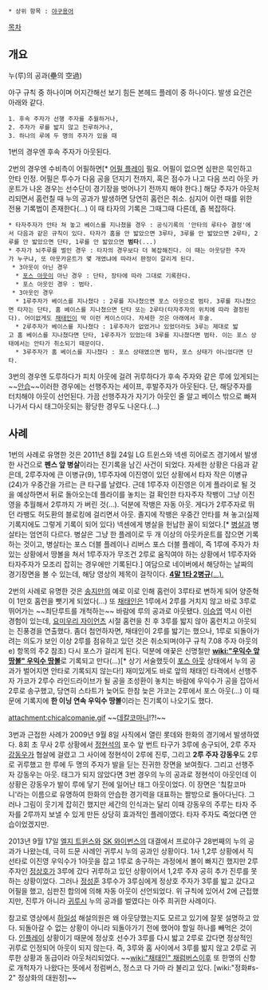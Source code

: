  * 상위 항목 : [[야구용어]]

[[목차]]
== 개요 ==
누(루)의 공과(壘의 空過)

야구 규칙 중 하나이며 어지간해선 보기 힘든 본헤드 플레이 중 하나이다. 발생 요건은 아래와 같다.

 1. 후속 주자가 선행 주자를 추월하거나,
 2. 주자가 루를 밟지 않고 진루하거나,
 3. 하나의 루에 두 명의 주자가 있을 때

1번의 경우엔 후속 주자가 아웃된다.

2번의 경우엔 수비측이 어필하면[* [[어필 플레이]] 필요. 어필이 없으면 심판은 묵인하고 안타 인정. 어필은 투수가 다음 공을 던지기 전까지, 혹은 점수가 나고 다음 쓰리 아웃 카운트가 나온 경우는 선수단이 경기장을 벗어나기 전까지 해야 한다.] 해당 주자가 아웃처리되면서 홈런칠 때 누의 공과가 발생하면 당연히 홈런은 취소. 심지어 이런 때를 위한 전용 기록법이 존재한다(...) 이 때 타자의 기록은 그때그때 다른데, 좀 복잡하다.
 * 타자주자가 안타 쳐 놓고 베이스를 지나쳤을 경우 : 공식기록의 '안타의 루타수 결정'에서 다음과 같은 규칙이 있다. 타자가 홈을 안 밟았으면 3루타, 3루를 안 밟았으면 2루타, 2루를 안 밟았으면 단타, 1루를 안 밟았으면 '''범타'''(...)
 * 주자가 뇌주루를 벌인 경우 : 타자의 경우보다 더 복잡해진다. 이 때는 아웃당한 주자가 누구냐, 또 아웃카운트가 몇 개였냐에 따라서 판정이 갈리게 된다.
  * 3아웃이 아닌 경우
   * [[포스 아웃]]이 아닌 경우 : 단타, 장타에 따라 그대로 기록한다.
   * 포스 아웃인 경우 : 범타.
  * 3아웃인 경우
   * 1루주자가 베이스를 지나쳤다 : 2루를 지나쳤으면 포스 아웃으로 범타. 3루를 지나쳤으면 타자는 단타, 홈 베이스를 지나쳤으면 단타 또는 2루타(타자주자의 위치에 따라 결정된다). 어이없게도 [[채태인]]이 딱 이런 케이스이다. 자세한 것은 아래에서 후술.
   * 2루주자가 베이스를 지나쳤다 : 1루주자가 없었거나 있었더라도 3루는 제대로 밟고 홈 베이스를 지나쳤다면 단타, 1루주자가 있었는데 3루를 지나쳤다면 범타. 이는 포스 상태에서는 안타가 취소되기 때문이다.
   * 3루주자가 홈 베이스를 지나쳤다 : 포스 상태였으면 범타, 포스 상태가 아니었다면 단타.

3번의 경우엔 도루하다가 피치 아웃에 걸려 귀루하다가 후속 주자와 같은 루에 있게되는 ~~[[안습]]~~이러한 경우에는 선행주자는 세이프, 후발주자가 아웃된다. 단, 해당주자를 터치해야 아웃이 선언된다. 가끔 선행주자가 자기가 아웃인 줄 알고 베이스 밖으로 빠져나가서 다시 태그아웃되는 황당한 경우도 나온다.(...)

== 사례 ==
1번의 사례로 유명한 것은 2011년 8월 24일 LG 트윈스와 넥센 히어로즈 경기에서 발생한 사건으로 '''펜스 앞 병살'''이라는 진기록을 남긴 사건이 되었다. 자세한 상황은 다음과 같은데, 2루주자에 큰 이병규(9), 1루주자에 이진영이 있던 상황에서 타자 작은 이병규(24)가 우중간을 가르는 큰 타구를 날렸다. 근데 1루주자 이진영은 이게 플라이로 될 것을 예상하면서 뒤로 돌아오는데 플라이를 놓치는 걸 확인한 타자주자 작뱅이 그냥 이진영을 추월해서 2루까지 가 버린 것(…). 덕분에 작뱅은 자동 아웃. 게다가 2루주자로 뛰던 라뱅도 허도환의 블로킹에 걸리면서 아웃. 졸지에 작뱅은 우중간 안타를 쳐 놓고(실제 기록지에도 그렇게 기록이 되어 있다) 넥센에게 병살을 헌납한 꼴이 되었다.[* [[병살]]과 병살타는 엄연히 다르다. 병살은 그냥 한 플레이로 두 개 이상의 아웃카운트를 잡으면 기록하는 것이고, 병살타는 포스 더블 플레이나 리버스 포스 더블 플레이, 즉 1루에 주자가 차 있는 상황에서 땅볼을 쳐서 1루주자가 무조건 2루로 움직여야 하는 상황에서 1루주자와 타자주자가 모조리 잡히는 경우에만 기록된다.] 여담으로 네이버에서 해당하는 날짜의 경기장면을 볼 수 있는데, 해당 영상의 제목이 걸작이다. [http://sports.news.naver.com/videoCenter/index.nhn?uCategory=kbaseball&category=kbo&id=2754 '''4말 1타 2병규'''(…).]

2번의 사례로 유명한 것은 [[송지만]]의 예로 이로 인해 홈런이 3루타로 변하게 되어 양준혁이 1만호 홈런을 뺏기게 되었다(...) 또 [[채태인]]은 1루에서 2루를 거치지 않고 바로 3루로 뛰어가는 ~~최단루트를 개척하는~~ 바람에 루의 공과로 아웃됐다. [[이승엽]] 역시 이런 경험이 있는데, [[요미우리 자이언츠]] 시절 홈런을 친 후 3루를 밟지 않아 홈런치고 아웃되는 진풍경을 연출했다. 좀더 첨언하자면, 채태인이 2루를 밟기는 했으나, 1루로 되돌아가려는 의도가 보인 이상 2루를 점유하고 있던 것은 취소되며(야구 규칙 7.08 주자 아웃의 e) 항목의 주2 참조) 다시 포스가 걸리게 된다. 덕분에 애꿎은 신명철만 '''[[wiki:"우익수 앞 땅볼" 우익수 땅볼]]'''로 기록되고 만다(...)[* 상기 서술했듯이 [[포스 아웃]] 상태에서 누의 공과가 벌어지면 안타로 기록되지 않는다!] 재미있게도 바로 앞의 채태인 타격에서 선행주자 가코가 2루수 라인드라이브가 될 공을 조성환이 놓치는 바람에 우익수가 공을 잡아서 2루로 송구했고, 당연히 스타트가 늦어도 한참 늦은 가코는 2루에서 포스 아웃(...) 이 때문에 기록지에 '''한 이닝 연속 우익수 땅볼'''이라는 진기록이 나오기도 했다.

attachment:chicalcomanie.gif
~~[[데칼코마니]]!?!~~

3번과 근접한 사례가 2009년 9월 8일 사직에서 열린 롯데와 한화의 경기에서 발생하였다. 8회 초 무사 2루 상황에서 [[정현석]]의 포수 앞 번트 타구가 3루에 송구되어, 2루 주자 [[강동우]]가 협살에 걸렸고 그 사이에 정현석이 2루에 진루, 그리고 '''2루 주자 강동우'''도 2루로 귀루했고 한 루에 두 명의 주자가 발을 딛는 진귀한 장면을 보여줬다. 그리고 선행주자 강동우는 아웃. 태그가 되지 않았다면 3번 경우의 누의 공과로 정현석이 아웃인데 이 상황은 강동우가 발이 루에 닿기 전에 일어난 태그 아웃이었다. 이 장면은 '칰칼코마니'라는 이름으로 유명하여 한화의 안습한 경기력을 대표하는 짤방으로 돌아다닌다. 그러나 그림이 웃기게 잡히긴 했지만 세간의 인식과는 달리 이때 강동우의 주루는 타자 주자를 2루까지 보낼 수 있게 만든 상당히 효과적인 플레이였다. 타자 주자도 죽었다면 안습이었겠지만.

{{{#!html
<iframe width="640" height="360" src="//www.youtube.com/embed/6trmWrak0Sw?feature=player_detailpage" frameborder="0" allowfullscreen></iframe>
}}}

2013년 9월 17일 [[엘지 트윈스]]와 [[SK 와이번스]]의 대결에서 프로야구 28번째의 누의 공과가 나왔는데, 극히 드문 사례인  귀루시 누의 공과인 상황이다. 1사 1,2루 상황에서 직선타로 이진영 우익수가 1아웃을 잡고 1루로 송구하는 과정에서 볼이 빠지긴 했지만 2루 주자인 [[정상호]]가 3루에 갔다 귀루하고 있던 상황이어서 1,2루 주자 공히 추가 진루를 못하는 상황이었다. 그러나 [[정성훈]] 3루수가 3루심에게 정상호 주자가 3루를 밟고 갔다고 어필을 했고, 심판진 합의에 의해 자동 아웃이 선언되었다. 위 규칙에 있어서 2에 근접했지만, 진루가 아니라 [[귀루]]시 누의 공과를 벌였다는 아주 희귀한 사례이다.

참고로 영상에서 [[하일성]] 해설의원은 왜 아웃당했는지도 모르고 있기에 잘못 설명하고 았다. 되돌아갈 수 없는 상황이 아니라 되돌아가기 전에 했어야 할일 하나를 빼먹은 것이다. [[인플레이]] 상황이기 때문에 정상호 선수가 3루를 다시 밟고 2루로 갔다면 정상적인 귀루로 인정되어 아웃이 되지 않는다. 즉, 3루와 홈 사이에서 3루를 밟지 않고 2루로 귀루한 상황과 동급이라 아웃처리되었다. ~~[[wiki:"채태인" 채럼버스]]이후 또 한명의 신항로 개척자가 나왔다는 뜻에서 정럼버스, 정스코 다 가마 라 불리고 있다. [wiki:"정화#s-2" 정상화의 대원정]~~

